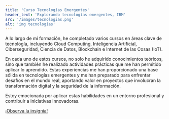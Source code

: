 ```yaml
---
title: 'Curso Tecnologías Emergentes'
header_text: 'Explorando tecnologías emergentes, IBM'
src: '/images/tecnologias.png'
alt: 'img tecnologias'
---
```


A lo largo de mi formación, he completado varios cursos en áreas clave de tecnología, 
incluyendo Cloud Computing, Inteligencia Artificial, Ciberseguridad, Ciencia de Datos, Blockchain e 
Internet de las Cosas (IoT).  

En cada uno de estos cursos, no solo he adquirido conocimientos teóricos, sino que también he realizado 
actividades prácticas que me han permitido aplicar lo aprendido. Estas experiencias me han proporcionado una 
base sólida en tecnologías emergentes y me han preparado para enfrentar desafíos en el mundo real, aportando 
valor en proyectos que involucran la transformación digital y la seguridad de la información.  

Estoy emocionada por aplicar estas habilidades en un entorno profesional y contribuir a iniciativas innovadoras. 

[¡Observa la insignia!](https://www.credly.com/badges/263f72bc-52cb-47e6-882c-41b1922d8697/public_url)